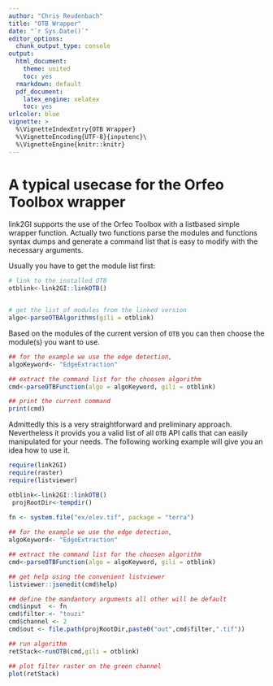 ```yaml
---
author: "Chris Reudenbach"
title: "OTB Wrapper"
date: "`r Sys.Date()`"
editor_options:
  chunk_output_type: console
output:
  html_document: 
    theme: united
    toc: yes
  rmarkdown: default
  pdf_document:
    latex_engine: xelatex
    toc: yes
urlcolor: blue
vignette: >
  %\VignetteIndexEntry{OTB Wrapper}
  %\VignetteEncoding{UTF-8}{inputenc}\
  %\VignetteEngine{knitr::knitr}
---
```



# A typical usecase for the Orfeo Toolbox wrapper
link2GI supports the use of the Orfeo Toolbox with a listbased simple wrapper function. Actually two functions parse the modules and functions syntax dumps and generate a command list that is easy to modify with the necessary arguments.

Usually you have to get the module list first:


```r
# link to the installed OTB 
otblink<-link2GI::linkOTB()


# get the list of modules from the linked version
algo<-parseOTBAlgorithms(gili = otblink)
```

Based on the modules of the current version of `OTB` you can then choose the module(s) you want to use.


```r
## for the example we use the edge detection, 
algoKeyword<- "EdgeExtraction"

## extract the command list for the choosen algorithm 
cmd<-parseOTBFunction(algo = algoKeyword, gili = otblink)

## print the current command
print(cmd)
```

Admittedly this is a very straightforward and preliminary approach. Nevertheless it provids you a valid list of all `OTB` API calls that can easily manipulated for your needs. The following working example will give you an idea how to use it.


```r
require(link2GI)
require(raster)
require(listviewer)

otblink<-link2GI::linkOTB()
 projRootDir<-tempdir()
 
fn <- system.file("ex/elev.tif", package = "terra")

## for the example we use the edge detection, 
algoKeyword<- "EdgeExtraction"

## extract the command list for the choosen algorithm 
cmd<-parseOTBFunction(algo = algoKeyword, gili = otblink)

## get help using the convenient listviewer
listviewer::jsonedit(cmd$help)

## define the mandantory arguments all other will be default
cmd$input  <- fn
cmd$filter <- "touzi"
cmd$channel <- 2
cmd$out <- file.path(projRootDir,paste0("out",cmd$filter,".tif"))

## run algorithm
retStack<-runOTB(cmd,gili = otblink)

## plot filter raster on the green channel
plot(retStack)








```

